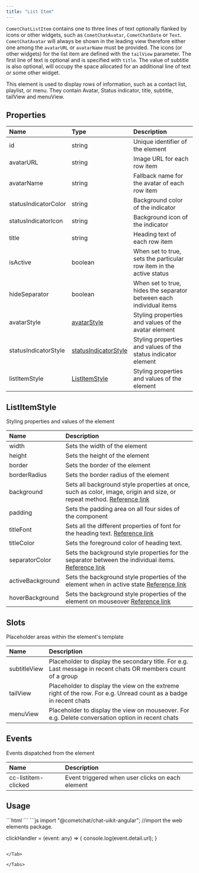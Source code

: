 ```yaml
---
title: "List Item"
---
```


`CometChatListItem` contains one to three lines of text optionally flanked by icons or other widgets, such as `CometChatAvatar`, `CometChatDate` or `Text`. `CometChatAvatar` will always be shown in the leading view therefore either one among the `avatarURL` or `avatarName` must be provided. The icons (or other widgets) for the list item are defined with the `tailView` parameter. The first line of text is optional and is specified with `title`. The value of subtitle is also optional, will occupy the space allocated for an additional line of text or some other widget.

This element is used to display rows of information, such as a contact list, playlist, or menu. They contain Avatar, Status indicator, title, subtitle, tailView and menuView.

## Properties

| Name                 | Type                                                          | Description                                                         |
| :-------------------- | :------------------------------------------------------------- | :------------------------------------------------------------------- |
| id                   | string                                                        | Unique identifier of the element                                    |
| avatarURL            | string                                                        | Image URL for each row item                                         |
| avatarName           | string                                                        | Fallback name for the avatar of each row item                       |
| statusIndicatorColor | string                                                        | Background color of the indicator                                   |
| statusIndicatorIcon  | string                                                        | Background icon of the indicator                                    |
| title                | string                                                        | Heading text of each row item                                       |
| isActive             | boolean                                                       | When set to true, sets the particular row item in the active status |
| hideSeparator        | boolean                                                       | When set to true, hides the separator between each individual items |
| avatarStyle          | [avatarStyle](/ui-kit/angular/avatar#avatar-style)       | Styling properties and values of the avatar element                 |
| statusIndicatorStyle | [statusIndicatorStyle](/ui-kit/angular/status-indicator) | Styling properties and values of the status indicator element       |
| listItemStyle        | [ListItemStyle](/ui-kit/angular/list-item#listitemstyle) | Styling properties and values of the element                        |

## ListItemStyle

Styling properties and values of the element

| Name             | Description                                                                                                                                                                          |
| :---------------- | :------------------------------------------------------------------------------------------------------------------------------------------------------------------------------------ |
| width            | Sets the width of the element                                                                                                                                                        |
| height           | Sets the height of the element                                                                                                                                                       |
| border           | Sets the border of the element                                                                                                                                                       |
| borderRadius     | Sets the border radius of the element                                                                                                                                                |
| background       | Sets all background style properties at once, such as color, image, origin and size, or repeat method. [Reference link](https://developer.mozilla.org/en-US/docs/Web/CSS/background) |
| padding          | Sets the padding area on all four sides of the component                                                                                                                             |
| titleFont        | Sets all the different properties of font for the heading text. [Reference link](https://developer.mozilla.org/en-US/docs/Web/CSS/font)                                              |
| titleColor       | Sets the foreground color of heading text.                                                                                                                                           |
| separatorColor   | Sets the background style properties for the separator between the individual items. [Reference link](https://developer.mozilla.org/en-US/docs/Web/CSS/background)                   |
| activeBackground | Sets the background style properties of the element when in active state [Reference link](https://developer.mozilla.org/en-US/docs/Web/CSS/background)                               |
| hoverBackground  | Sets the background style properties of the element on mouseover [Reference link](https://developer.mozilla.org/en-US/docs/Web/CSS/background)                                       |

## Slots

Placeholder areas within the element's template

| Name         | Description                                                                                                       |
| :------------ | :----------------------------------------------------------------------------------------------------------------- |
| subtitleView | Placeholder to display the secondary title. For e.g. Last message in recent chats OR members count of a group     |
| tailView     | Placeholder to display the view on the extreme right of the row. For e.g. Unread count as a badge in recent chats |
| menuView     | Placeholder to display the view on mouseover. For e.g. Delete conversation option in recent chats                 |

## Events

Events dispatched from the element

| Name                | Description                                      |
| :------------------- | :------------------------------------------------ |
| cc-listitem-clicked | Event triggered when user clicks on each element |

## Usage

<Tabs>
<Tab title="HTML">
```html
<!--use the component-->
<cometchat-list-item
[title]="'title'"
(cc-listitem-clicked)="clickHandler($event)"
></cometchat-list-item>
```

</Tab>

<Tab title="JavaScript">
```js
import "@cometchat/chat-uikit-angular"; //import the web elements package.

clickHandler = (event: any) => {
  console.log(event.detail.url);
}
```

</Tab>

</Tabs>
